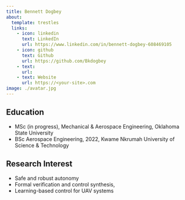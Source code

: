 ```yaml
---
title: Bennett Dogbey
about:
  template: trestles
  links:
    - icon: linkedin
      text: LinkedIn
      url: https://www.linkedin.com/in/bennett-dogbey-608469105
    - icon: github
      text: Github
      url: https://github.com/Bkdogbey
    - text: 
      url: 
    - text: Website
      url: https://<your-site>.com
image: ./avatar.jpg
---
```


## Education
- MSc (in progress), Mechanical & Aerospace Engineering, Oklahoma State University  
- BSc Aerospace Engineering, 2022, Kwame Nkrumah University of Science & Technology  

## Research Interest
- Safe and robust autonomy 
- Formal verification and control synthesis, 
- Learning-based control for UAV systems

